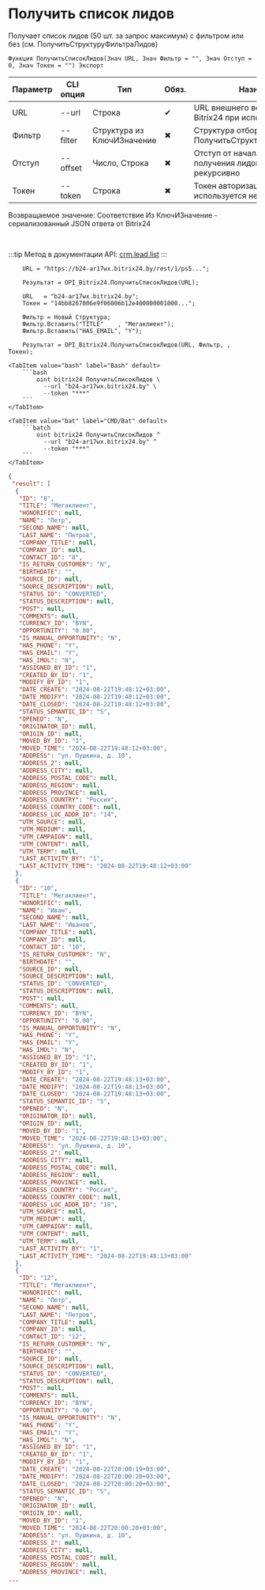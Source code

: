 ﻿---
sidebar_position: 4
---


# Получить список лидов
 Получает список лидов (50 шт. за запрос максимум) с фильтром или без (см. ПолучитьСтруктуруФильтраЛидов)



`Функция ПолучитьСписокЛидов(Знач URL, Знач Фильтр = "", Знач Отступ = 0, Знач Токен = "") Экспорт`

  | Параметр | CLI опция | Тип | Обяз. | Назначение |
  |-|-|-|-|-|
  | URL | --url | Строка | &#x2714; | URL внешнего вебхука или адрес Bitrix24 при использовании токена |
  | Фильтр | --filter | Структура из КлючИЗначение | &#x2716; | Структура отбора лидов (см. ПолучитьСтруктуруФильтраЛидов) |
  | Отступ | --offset | Число, Строка | &#x2716; | Отступ от начала списка для получения лидов > 50 шт. рекурсивно |
  | Токен | --token | Строка | &#x2716; | Токен авторизации, если используется не вебхук |

  
  Возвращаемое значение:   Соответствие Из КлючИЗначение - сериализованный JSON ответа от Bitrix24

<br/>

:::tip
Метод в документации API: [crm.lead.list](https://dev.1c-bitrix.ru/rest_help/crm/leads/crm_lead_list.php)
:::
<br/>



```bsl title="Пример использования для 1С:Предприятие/OneScript"
    URL = "https://b24-ar17wx.bitrix24.by/rest/1/ps5...";

    Результат = OPI_Bitrix24.ПолучитьСписокЛидов(URL);

    URL   = "b24-ar17wx.bitrix24.by";
    Токен = "14bb8267006e9f06006b12e400000001000...";

    Фильтр = Новый Структура;
    Фильтр.Вставить("TITLE"    , "Мегаклиент");
    Фильтр.Вставить("HAS_EMAIL", "Y");

    Результат = OPI_Bitrix24.ПолучитьСписокЛидов(URL, Фильтр, , Токен);
```
    

 <Tabs>
  
    <TabItem value="bash" label="Bash" default>
        ```bash
            oint bitrix24 ПолучитьСписокЛидов \
              --url "b24-ar17wx.bitrix24.by" \
              --token "***"
        ```
    </TabItem>
  
    <TabItem value="bat" label="CMD/Bat" default>
        ```batch
            oint bitrix24 ПолучитьСписокЛидов ^
              --url "b24-ar17wx.bitrix24.by" ^
              --token "***"
        ```
    </TabItem>
</Tabs>


```json title="Результат"
{
 "result": [
  {
   "ID": "8",
   "TITLE": "Мегаклиент",
   "HONORIFIC": null,
   "NAME": "Петр",
   "SECOND_NAME": null,
   "LAST_NAME": "Петров",
   "COMPANY_TITLE": null,
   "COMPANY_ID": null,
   "CONTACT_ID": "8",
   "IS_RETURN_CUSTOMER": "N",
   "BIRTHDATE": "",
   "SOURCE_ID": null,
   "SOURCE_DESCRIPTION": null,
   "STATUS_ID": "CONVERTED",
   "STATUS_DESCRIPTION": null,
   "POST": null,
   "COMMENTS": null,
   "CURRENCY_ID": "BYN",
   "OPPORTUNITY": "0.00",
   "IS_MANUAL_OPPORTUNITY": "N",
   "HAS_PHONE": "Y",
   "HAS_EMAIL": "Y",
   "HAS_IMOL": "N",
   "ASSIGNED_BY_ID": "1",
   "CREATED_BY_ID": "1",
   "MODIFY_BY_ID": "1",
   "DATE_CREATE": "2024-08-22T19:48:12+03:00",
   "DATE_MODIFY": "2024-08-22T19:48:12+03:00",
   "DATE_CLOSED": "2024-08-22T19:48:12+03:00",
   "STATUS_SEMANTIC_ID": "S",
   "OPENED": "N",
   "ORIGINATOR_ID": null,
   "ORIGIN_ID": null,
   "MOVED_BY_ID": "1",
   "MOVED_TIME": "2024-08-22T19:48:12+03:00",
   "ADDRESS": "ул. Пушкина, д. 10",
   "ADDRESS_2": null,
   "ADDRESS_CITY": null,
   "ADDRESS_POSTAL_CODE": null,
   "ADDRESS_REGION": null,
   "ADDRESS_PROVINCE": null,
   "ADDRESS_COUNTRY": "Россия",
   "ADDRESS_COUNTRY_CODE": null,
   "ADDRESS_LOC_ADDR_ID": "14",
   "UTM_SOURCE": null,
   "UTM_MEDIUM": null,
   "UTM_CAMPAIGN": null,
   "UTM_CONTENT": null,
   "UTM_TERM": null,
   "LAST_ACTIVITY_BY": "1",
   "LAST_ACTIVITY_TIME": "2024-08-22T19:48:12+03:00"
  },
  {
   "ID": "10",
   "TITLE": "Мегаклиент",
   "HONORIFIC": null,
   "NAME": "Иван",
   "SECOND_NAME": null,
   "LAST_NAME": "Иванов",
   "COMPANY_TITLE": null,
   "COMPANY_ID": null,
   "CONTACT_ID": "10",
   "IS_RETURN_CUSTOMER": "N",
   "BIRTHDATE": "",
   "SOURCE_ID": null,
   "SOURCE_DESCRIPTION": null,
   "STATUS_ID": "CONVERTED",
   "STATUS_DESCRIPTION": null,
   "POST": null,
   "COMMENTS": null,
   "CURRENCY_ID": "BYN",
   "OPPORTUNITY": "0.00",
   "IS_MANUAL_OPPORTUNITY": "N",
   "HAS_PHONE": "Y",
   "HAS_EMAIL": "Y",
   "HAS_IMOL": "N",
   "ASSIGNED_BY_ID": "1",
   "CREATED_BY_ID": "1",
   "MODIFY_BY_ID": "1",
   "DATE_CREATE": "2024-08-22T19:48:13+03:00",
   "DATE_MODIFY": "2024-08-22T19:48:13+03:00",
   "DATE_CLOSED": "2024-08-22T19:48:13+03:00",
   "STATUS_SEMANTIC_ID": "S",
   "OPENED": "N",
   "ORIGINATOR_ID": null,
   "ORIGIN_ID": null,
   "MOVED_BY_ID": "1",
   "MOVED_TIME": "2024-08-22T19:48:13+03:00",
   "ADDRESS": "ул. Пушкина, д. 10",
   "ADDRESS_2": null,
   "ADDRESS_CITY": null,
   "ADDRESS_POSTAL_CODE": null,
   "ADDRESS_REGION": null,
   "ADDRESS_PROVINCE": null,
   "ADDRESS_COUNTRY": "Россия",
   "ADDRESS_COUNTRY_CODE": null,
   "ADDRESS_LOC_ADDR_ID": "18",
   "UTM_SOURCE": null,
   "UTM_MEDIUM": null,
   "UTM_CAMPAIGN": null,
   "UTM_CONTENT": null,
   "UTM_TERM": null,
   "LAST_ACTIVITY_BY": "1",
   "LAST_ACTIVITY_TIME": "2024-08-22T19:48:13+03:00"
  },
  {
   "ID": "12",
   "TITLE": "Мегаклиент",
   "HONORIFIC": null,
   "NAME": "Петр",
   "SECOND_NAME": null,
   "LAST_NAME": "Петров",
   "COMPANY_TITLE": null,
   "COMPANY_ID": null,
   "CONTACT_ID": "12",
   "IS_RETURN_CUSTOMER": "N",
   "BIRTHDATE": "",
   "SOURCE_ID": null,
   "SOURCE_DESCRIPTION": null,
   "STATUS_ID": "CONVERTED",
   "STATUS_DESCRIPTION": null,
   "POST": null,
   "COMMENTS": null,
   "CURRENCY_ID": "BYN",
   "OPPORTUNITY": "0.00",
   "IS_MANUAL_OPPORTUNITY": "N",
   "HAS_PHONE": "Y",
   "HAS_EMAIL": "Y",
   "HAS_IMOL": "N",
   "ASSIGNED_BY_ID": "1",
   "CREATED_BY_ID": "1",
   "MODIFY_BY_ID": "1",
   "DATE_CREATE": "2024-08-22T20:00:19+03:00",
   "DATE_MODIFY": "2024-08-22T20:00:20+03:00",
   "DATE_CLOSED": "2024-08-22T20:00:20+03:00",
   "STATUS_SEMANTIC_ID": "S",
   "OPENED": "N",
   "ORIGINATOR_ID": null,
   "ORIGIN_ID": null,
   "MOVED_BY_ID": "1",
   "MOVED_TIME": "2024-08-22T20:00:20+03:00",
   "ADDRESS": "ул. Пушкина, д. 10",
   "ADDRESS_2": null,
   "ADDRESS_CITY": null,
   "ADDRESS_POSTAL_CODE": null,
   "ADDRESS_REGION": null,
   "ADDRESS_PROVINCE": null,
...
```
